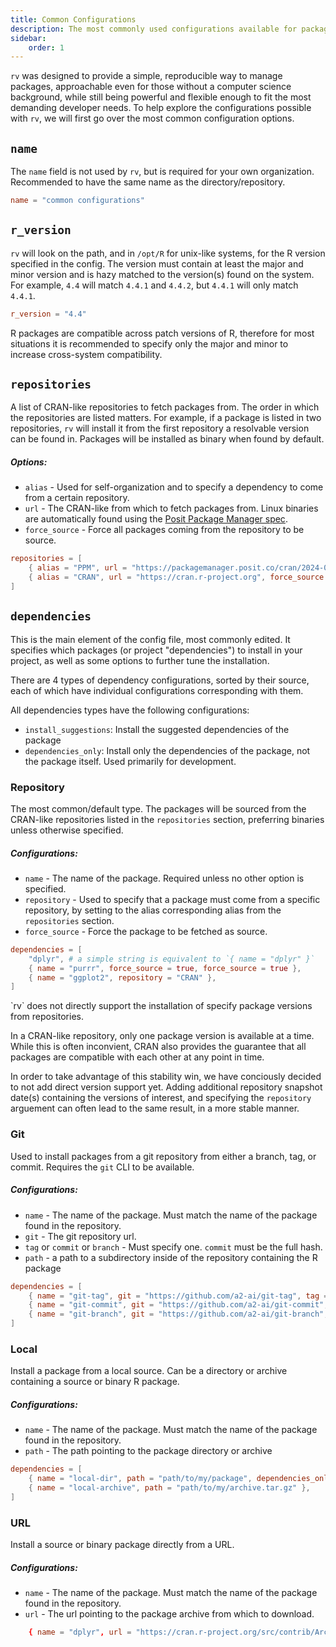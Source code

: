 ```yaml
---
title: Common Configurations
description: The most commonly used configurations available for package installation
sidebar:
    order: 1
---
```



`rv` was designed to provide a simple, reproducible way to manage packages, 
approachable even for those without a computer science background, 
while still being powerful and flexible enough to fit the most demanding developer needs. 
To help explore the configurations possible with `rv`, we will first go over the most common configuration options.

## `name`
The `name` field is not used by `rv`, but is required for your own organization. 
Recommended to have the same name as the directory/repository.

```toml
name = "common configurations"
```

## `r_version`
`rv` will look on the path, and in `/opt/R` for unix-like systems, for the R version specified in the config.
The version must contain at least the major and minor version and is hazy matched to the version(s) found on the system.
For example, `4.4` will match `4.4.1` and `4.4.2`, but `4.4.1` will only match `4.4.1`.

``` toml
r_version = "4.4"
```

<Aside type="note">
R packages are compatible across patch versions of R, 
therefore for most situations it is recommended to specify only the major and minor to increase cross-system compatibility.
</Aside>

## `repositories`
A list of CRAN-like repositories to fetch packages from. The order in which the repositories are listed matters. For example, if a package is listed in two repositories, 
`rv` will install it from the first repository a resolvable version can be found in. Packages will be installed as binary when found by default.

##### Options:
* `alias` - Used for self-organization and to specify a dependency to come from a certain repository.
* `url` - The CRAN-like from which to fetch packages from. Linux binaries are automatically found using the [Posit Package Manager spec](https://docs.posit.co/rspm/admin/serving-binaries.html#using-linux-binary-packages).
* `force_source` - Force all packages coming from the repository to be source. <Badge text="optional" variant="caution"/>

```toml
repositories = [
    { alias = "PPM", url = "https://packagemanager.posit.co/cran/2024-01-01" },
    { alias = "CRAN", url = "https://cran.r-project.org", force_source = true },
]
```

## `dependencies`
This is the main element of the config file, most commonly edited. It specifies which packages (or project "dependencies")
to install in your project, as well as some options to further tune the installation.

There are 4 types of dependency configurations, sorted by their source, each of which have individual configurations corresponding with them.

All dependencies types have the following configurations:
* `install_suggestions`: Install the suggested dependencies of the package <Badge text="optional" variant="caution"/>
* `dependencies_only`: Install only the dependencies of the package, not the package itself. Used primarily for development. <Badge text="optional" variant="caution"/>

### Repository
The most common/default type. The packages will be sourced from the CRAN-like repositories listed 
in the `repositories` section, preferring binaries unless otherwise specified.

##### Configurations:
* `name` - The name of the package. Required unless no other option is specified.
* `repository` - Used to specify that a package must come from a specific repository, 
by setting to the alias corresponding alias from the `repositories` section. <Badge text="optional" variant="caution"/>
* `force_source` - Force the package to be fetched as source. <Badge text="optional" variant="caution"/>

```toml
dependencies = [
    "dplyr", # a simple string is equivalent to `{ name = "dplyr" }`
    { name = "purrr", force_source = true, force_source = true },
    { name = "ggplot2", repository = "CRAN" },
]
```

<Aside type = "note">
`rv` does not directly support the installation of specify package versions from repositories. 

In a CRAN-like repository, only one package version is available at a time. 
While this is often inconvient, CRAN also provides the guarantee that all packages are compatible with each other at any point in time.

In order to take advantage of this stability win, we have conciously decided to not add direct version support yet. 
Adding additional repository snapshot date(s) containing the versions of interest, and specifying the `repository` 
arguement can often lead to the same result, in a more stable manner.
</Aside>

### Git
Used to install packages from a git repository from either a branch, tag, or commit. Requires the `git` CLI to be available.

##### Configurations:
* `name` - The name of the package. Must match the name of the package found in the repository.
* `git` - The git repository url.
* `tag` or `commit` or `branch` - Must specify one. `commit` must be the full hash.
* `path` - a path to a subdirectory inside of the repository containing the R package <Badge text="optional" variant="caution"/>
```toml
dependencies = [
    { name = "git-tag", git = "https://github.com/a2-ai/git-tag", tag = "v1.0.0" },
    { name = "git-commit", git = "https://github.com/a2-ai/git-commit", commit = "bc50e550e432c3c620714f30dd59115801f89995" },
    { name = "git-branch", git = "https://github.com/a2-ai/git-branch", branch = "main" },
]
```

### Local
Install a package from a local source. Can be a directory or archive containing a source or binary R package.

##### Configurations:
* `name` - The name of the package. Must match the name of the package found in the repository.
* `path` - The path pointing to the package directory or archive

```toml
dependencies = [
    { name = "local-dir", path = "path/to/my/package", dependencies_only = true },
    { name = "local-archive", path = "path/to/my/archive.tar.gz" },
]
```

### URL
Install a source or binary package directly from a URL.

##### Configurations:
* `name` - The name of the package. Must match the name of the package found in the repository.
* `url` - The url pointing to the package archive from which to download.

```toml
    { name = "dplyr", url = "https://cran.r-project.org/src/contrib/Archive/dplyr/dplyr_1.1.3.tar.gz" },
```
